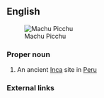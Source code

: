 ==English==
[[File:80 - Machu Picchu - Juin 2009 - edit.jpg|thumb|Machu Picchu]]

===Proper noun===
{{en-proper noun}}

# An ancient [[Inca]] site in [[Peru]]

===External links===
{{pedia}}